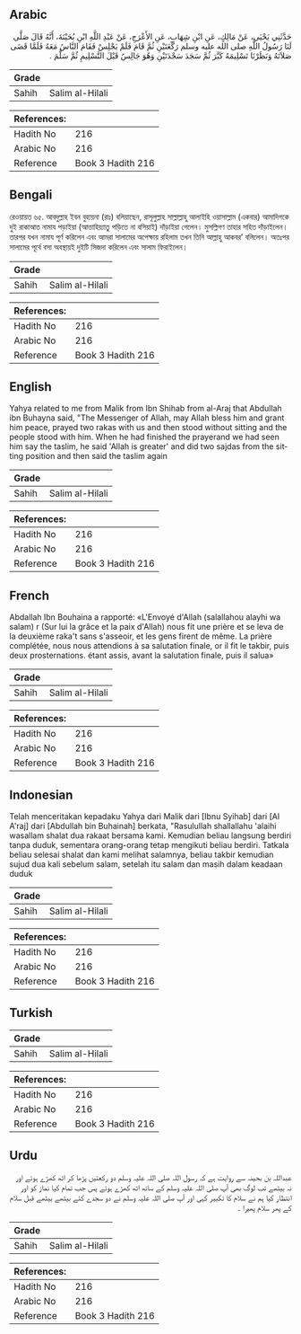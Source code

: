 ## Arabic


<div dir="rtl" lang="ar" style={{fontSize:'larger',backgroundColor:'#f8f9fa',padding:20}}>
حَدَّثَنِي يَحْيَى، عَنْ مَالِكٍ، عَنِ ابْنِ شِهَابٍ، عَنِ الأَعْرَجِ، عَنْ عَبْدِ اللَّهِ ابْنِ بُحَيْنَةَ، أَنَّهُ قَالَ صَلَّى لَنَا رَسُولُ اللَّهِ صلى الله عليه وسلم رَكْعَتَيْنِ ثُمَّ قَامَ فَلَمْ يَجْلِسْ فَقَامَ النَّاسُ مَعَهُ فَلَمَّا قَضَى صَلاَتَهُ وَنَظَرْنَا تَسْلِيمَهُ كَبَّرَ ثُمَّ سَجَدَ سَجْدَتَيْنِ وَهُوَ جَالِسٌ قَبْلَ التَّسْلِيمِ ثُمَّ سَلَّمَ ‏.‏
</div>
<div style={{backgroundColor:'#f8f9fa',padding:20, marginBottom: 10}}><table> <thead> <tr> <th>Grade</th> <th></th> </tr> </thead> <tbody> <tr><td>Sahih</td><td>Salim al-Hilali</td></tr></tbody></table><table> <thead> <tr> <th>References:</th> <th></th> </tr> </thead> <tbody><tr><td>Hadith No</td><td>216</td></tr><tr><td>Arabic No</td><td>216</td></tr><tr><td>Reference</td><td>Book 3 Hadith 216</td></tr></tbody></table></div>

## Bengali


<div dir="ltr" lang="bn" style={{fontSize:'larger',backgroundColor:'#f8f9fa',padding:20}}>
রেওয়ায়ত ৬৫. আবদুল্লাহ ইবন বুহায়না (রাঃ) বলিয়াছেন, রাসূলুল্লাহ সাল্লাল্লাহু আলাইহি ওয়াসাল্লাম (একবার) আমাদিগকে দুই রাকাআত নামায পড়াইয়া (আত্তাহিয়্যাতু পড়িতে না বসিয়াই) দাঁড়াইয়া গেলেন। মুসল্লিগণ তাহার সহিত দাঁড়াইলেন। তারপর যখন নামায পূর্ণ করিলেন এবং আমরা সালামের অপেক্ষায় রহিলাম তখন তিনি আল্লাহু আকবর’ বলিলেন। অতঃপর সালামের পূর্বে বসা অবস্থায়ই দুইটি সিজদা করিলেন এবং সালাম ফিরাইলেন।
</div>
<div style={{backgroundColor:'#f8f9fa',padding:20, marginBottom: 10}}><table> <thead> <tr> <th>Grade</th> <th></th> </tr> </thead> <tbody> <tr><td>Sahih</td><td>Salim al-Hilali</td></tr></tbody></table><table> <thead> <tr> <th>References:</th> <th></th> </tr> </thead> <tbody><tr><td>Hadith No</td><td>216</td></tr><tr><td>Arabic No</td><td>216</td></tr><tr><td>Reference</td><td>Book 3 Hadith 216</td></tr></tbody></table></div>

## English


<div dir="ltr" lang="en" style={{fontSize:'larger',backgroundColor:'#f8f9fa',padding:20}}>
Yahya related to me from Malik from Ibn Shihab from al-Araj that Abdullah ibn Buhayna said, "The Messenger of Allah, may Allah bless him and grant him peace, prayed two rakas with us and then stood without sitting and the people stood with him. When he had finished the prayerand we had seen him say the taslim, he said 'Allah is greater' and did two sajdas from the sitting position and then said the taslim again
</div>
<div style={{backgroundColor:'#f8f9fa',padding:20, marginBottom: 10}}><table> <thead> <tr> <th>Grade</th> <th></th> </tr> </thead> <tbody> <tr><td>Sahih</td><td>Salim al-Hilali</td></tr></tbody></table><table> <thead> <tr> <th>References:</th> <th></th> </tr> </thead> <tbody><tr><td>Hadith No</td><td>216</td></tr><tr><td>Arabic No</td><td>216</td></tr><tr><td>Reference</td><td>Book 3 Hadith 216</td></tr></tbody></table></div>

## French


<div dir="ltr" lang="fr" style={{fontSize:'larger',backgroundColor:'#f8f9fa',padding:20}}>
Abdallah Ibn Bouhaina a rapporté: «L'Envoyé d'Allah (salallahou alayhi wa salam) r (Sur lui la grâce et la paix d'Allah) nous fit une prière et se leva de la deuxième raka't sans s'asseoir, et les gens firent de même. La prière complétée, nous nous attendions à sa salutation finale, or il fit le takbir, puis deux prosternations. étant assis, avant la salutation finale, puis il salua»
</div>
<div style={{backgroundColor:'#f8f9fa',padding:20, marginBottom: 10}}><table> <thead> <tr> <th>Grade</th> <th></th> </tr> </thead> <tbody> <tr><td>Sahih</td><td>Salim al-Hilali</td></tr></tbody></table><table> <thead> <tr> <th>References:</th> <th></th> </tr> </thead> <tbody><tr><td>Hadith No</td><td>216</td></tr><tr><td>Arabic No</td><td>216</td></tr><tr><td>Reference</td><td>Book 3 Hadith 216</td></tr></tbody></table></div>

## Indonesian


<div dir="ltr" lang="id" style={{fontSize:'larger',backgroundColor:'#f8f9fa',padding:20}}>
Telah menceritakan kepadaku Yahya dari Malik dari [Ibnu Syihab] dari [Al A'raj] dari [Abdullah bin Buhainah] berkata, "Rasulullah shallallahu 'alaihi wasallam shalat dua rakaat bersama kami. Kemudian beliau langsung berdiri tanpa duduk, sementara orang-orang tetap mengikuti beliau berdiri. Tatkala beliau selesai shalat dan kami melihat salamnya, beliau takbir kemudian sujud dua kali sebelum salam, setelah itu salam dan masih dalam keadaan duduk
</div>
<div style={{backgroundColor:'#f8f9fa',padding:20, marginBottom: 10}}><table> <thead> <tr> <th>Grade</th> <th></th> </tr> </thead> <tbody> <tr><td>Sahih</td><td>Salim al-Hilali</td></tr></tbody></table><table> <thead> <tr> <th>References:</th> <th></th> </tr> </thead> <tbody><tr><td>Hadith No</td><td>216</td></tr><tr><td>Arabic No</td><td>216</td></tr><tr><td>Reference</td><td>Book 3 Hadith 216</td></tr></tbody></table></div>

## Turkish


<div dir="ltr" lang="tr" style={{fontSize:'larger',backgroundColor:'#f8f9fa',padding:20}}>

</div>
<div style={{backgroundColor:'#f8f9fa',padding:20, marginBottom: 10}}><table> <thead> <tr> <th>Grade</th> <th></th> </tr> </thead> <tbody> <tr><td>Sahih</td><td>Salim al-Hilali</td></tr></tbody></table><table> <thead> <tr> <th>References:</th> <th></th> </tr> </thead> <tbody><tr><td>Hadith No</td><td>216</td></tr><tr><td>Arabic No</td><td>216</td></tr><tr><td>Reference</td><td>Book 3 Hadith 216</td></tr></tbody></table></div>

## Urdu


<div dir="rtl" lang="ur" style={{fontSize:'larger',backgroundColor:'#f8f9fa',padding:20}}>
عبداللہ بن بحینہ سے روایت ہے کہ رسول اللہ صلی اللہ علیہ وسلم دو رکعتیں پڑھا کر اٹھ کھڑے ہوئے اور نہ بیٹھے تب لوگ بھی آپ صلی اللہ علیہ وسلم کے ساتھ اٹھ کھڑے ہوئے پس جب تمام کیا نماز کو اور انتظار کیا ہم نے سلام کا تکبیر کہی اور آپ صلی اللہ علیہ وسلم نے دو سجدے کئے بیٹھے بیٹھے قبل سلام کے پھر سلام پھیرا ۔
</div>
<div style={{backgroundColor:'#f8f9fa',padding:20, marginBottom: 10}}><table> <thead> <tr> <th>Grade</th> <th></th> </tr> </thead> <tbody> <tr><td>Sahih</td><td>Salim al-Hilali</td></tr></tbody></table><table> <thead> <tr> <th>References:</th> <th></th> </tr> </thead> <tbody><tr><td>Hadith No</td><td>216</td></tr><tr><td>Arabic No</td><td>216</td></tr><tr><td>Reference</td><td>Book 3 Hadith 216</td></tr></tbody></table></div>